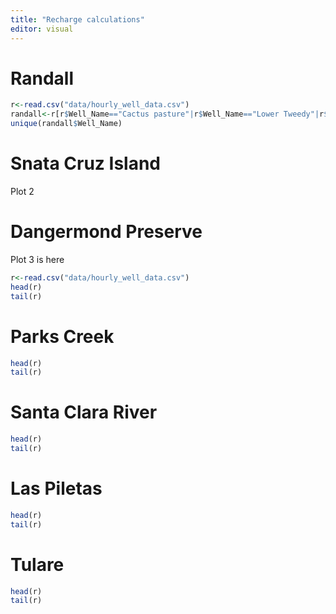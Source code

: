 ```yaml
---
title: "Recharge calculations"
editor: visual
---
```


# Randall

```r
r<-read.csv("data/hourly_well_data.csv")
randall<-r[r$Well_Name=="Cactus pasture"|r$Well_Name=="Lower Tweedy"|r$Well_Name=="B&C Ranch Well",]
unique(randall$Well_Name)

```


# Snata Cruz Island

Plot 2

# Dangermond Preserve

Plot 3 is here
```r
r<-read.csv("data/hourly_well_data.csv")
head(r)
tail(r)
```


# Parks Creek
```r
head(r)
tail(r)
```

# Santa Clara River
```r
head(r)
tail(r)
```
# Las Piletas
```r
head(r)
tail(r)
```
# Tulare
```r
head(r)
tail(r)
```
